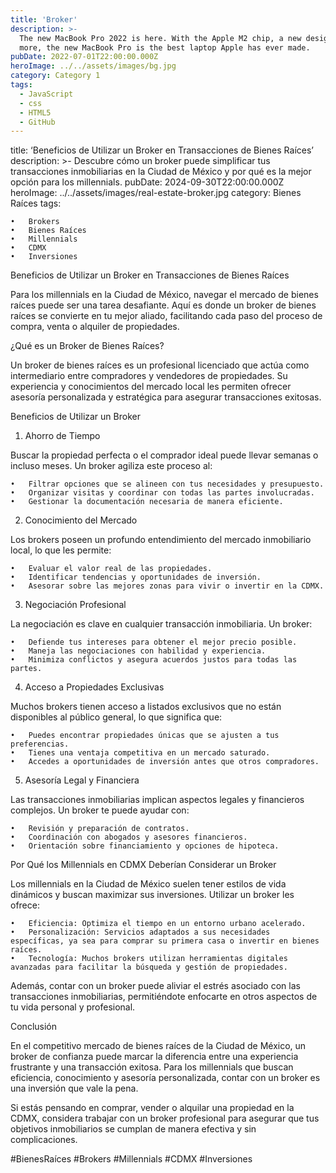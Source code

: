 ```yaml
---
title: 'Broker'
description: >-
  The new MacBook Pro 2022 is here. With the Apple M2 chip, a new design, and
  more, the new MacBook Pro is the best laptop Apple has ever made.
pubDate: 2022-07-01T22:00:00.000Z
heroImage: ../../assets/images/bg.jpg
category: Category 1
tags:
  - JavaScript
  - css
  - HTML5
  - GitHub
---
```


title: ‘Beneficios de Utilizar un Broker en Transacciones de Bienes Raíces’
description: >-
Descubre cómo un broker puede simplificar tus transacciones inmobiliarias en la Ciudad de México y por qué es la mejor opción para los millennials.
pubDate: 2024-09-30T22:00:00.000Z
heroImage: ../../assets/images/real-estate-broker.jpg
category: Bienes Raíces
tags:

    •	Brokers
    •	Bienes Raíces
    •	Millennials
    •	CDMX
    •	Inversiones

Beneficios de Utilizar un Broker en Transacciones de Bienes Raíces

Para los millennials en la Ciudad de México, navegar el mercado de bienes raíces puede ser una tarea desafiante. Aquí es donde un broker de bienes raíces se convierte en tu mejor aliado, facilitando cada paso del proceso de compra, venta o alquiler de propiedades.

¿Qué es un Broker de Bienes Raíces?

Un broker de bienes raíces es un profesional licenciado que actúa como intermediario entre compradores y vendedores de propiedades. Su experiencia y conocimientos del mercado local les permiten ofrecer asesoría personalizada y estratégica para asegurar transacciones exitosas.

Beneficios de Utilizar un Broker

1. Ahorro de Tiempo

Buscar la propiedad perfecta o el comprador ideal puede llevar semanas o incluso meses. Un broker agiliza este proceso al:

    •	Filtrar opciones que se alineen con tus necesidades y presupuesto.
    •	Organizar visitas y coordinar con todas las partes involucradas.
    •	Gestionar la documentación necesaria de manera eficiente.

2. Conocimiento del Mercado

Los brokers poseen un profundo entendimiento del mercado inmobiliario local, lo que les permite:

    •	Evaluar el valor real de las propiedades.
    •	Identificar tendencias y oportunidades de inversión.
    •	Asesorar sobre las mejores zonas para vivir o invertir en la CDMX.

3. Negociación Profesional

La negociación es clave en cualquier transacción inmobiliaria. Un broker:

    •	Defiende tus intereses para obtener el mejor precio posible.
    •	Maneja las negociaciones con habilidad y experiencia.
    •	Minimiza conflictos y asegura acuerdos justos para todas las partes.

4. Acceso a Propiedades Exclusivas

Muchos brokers tienen acceso a listados exclusivos que no están disponibles al público general, lo que significa que:

    •	Puedes encontrar propiedades únicas que se ajusten a tus preferencias.
    •	Tienes una ventaja competitiva en un mercado saturado.
    •	Accedes a oportunidades de inversión antes que otros compradores.

5. Asesoría Legal y Financiera

Las transacciones inmobiliarias implican aspectos legales y financieros complejos. Un broker te puede ayudar con:

    •	Revisión y preparación de contratos.
    •	Coordinación con abogados y asesores financieros.
    •	Orientación sobre financiamiento y opciones de hipoteca.

Por Qué los Millennials en CDMX Deberían Considerar un Broker

Los millennials en la Ciudad de México suelen tener estilos de vida dinámicos y buscan maximizar sus inversiones. Utilizar un broker les ofrece:

    •	Eficiencia: Optimiza el tiempo en un entorno urbano acelerado.
    •	Personalización: Servicios adaptados a sus necesidades específicas, ya sea para comprar su primera casa o invertir en bienes raíces.
    •	Tecnología: Muchos brokers utilizan herramientas digitales avanzadas para facilitar la búsqueda y gestión de propiedades.

Además, contar con un broker puede aliviar el estrés asociado con las transacciones inmobiliarias, permitiéndote enfocarte en otros aspectos de tu vida personal y profesional.

Conclusión

En el competitivo mercado de bienes raíces de la Ciudad de México, un broker de confianza puede marcar la diferencia entre una experiencia frustrante y una transacción exitosa. Para los millennials que buscan eficiencia, conocimiento y asesoría personalizada, contar con un broker es una inversión que vale la pena.

Si estás pensando en comprar, vender o alquilar una propiedad en la CDMX, considera trabajar con un broker profesional para asegurar que tus objetivos inmobiliarios se cumplan de manera efectiva y sin complicaciones.

#BienesRaíces #Brokers #Millennials #CDMX #Inversiones
